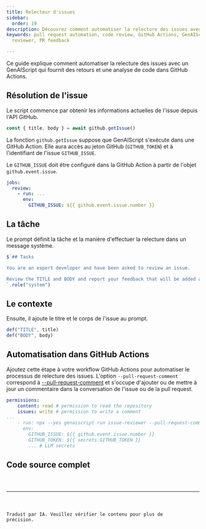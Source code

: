 ```yaml
---
title: Relecteur d'issues
sidebar:
  order: 19
description: Découvrez comment automatiser la relecture des issues avec un script.
keywords: pull request automation, code review, GitHub Actions, GenAIScript
  reviewer, PR feedback

---
```



Ce guide explique comment automatiser la relecture des issues avec un GenAIScript qui fournit des retours et une analyse de code dans GitHub Actions.

## Résolution de l'issue

Le script commence par obtenir les informations actuelles de l'issue depuis l'API GitHub.

```js title="issue-reviewer.genai.mjs"
const { title, body } = await github.getIssue()
```

La fonction `github.getIssue` suppose que GenAIScript s'exécute dans une GitHub Action. Elle aura accès au jeton GitHub (`GITHUB_TOKEN`) et à l'identifiant de l'issue `GITHUB_ISSUE`.

Le `GITHUB_ISSUE` doit être configuré dans la GitHub Action à partir de l'objet `github.event.issue`.

```yaml title="github-action.yml" "GITHUB_ISSUE: ${{ github.event.issue.number }}" wrap
jobs:
  review:
    - run: ...
      env:
        GITHUB_ISSUE: ${{ github.event.issue.number }}
```

## La tâche

Le prompt définit la tâche et la manière d'effectuer la relecture dans un message système.

```js title="issue-reviewer.genai.mts" wrap
$`## Tasks

You are an expert developer and have been asked to review an issue. 

Review the TITLE and BODY and report your feedback that will be added as a comment to the issue.
`.role("system")
```

## Le contexte

Ensuite, il ajoute le titre et le corps de l'issue au prompt.

```js title="issue-reviewer.genai.mts" wrap
def("TITLE", title)
def("BODY", body)
```

## Automatisation dans GitHub Actions

Ajoutez cette étape à votre workflow GitHub Actions pour automatiser le processus de relecture des issues. L'option `--pull-request-comment` correspond à [--pull-request-comment](../../reference/cli/run#pull-requests/) et s'occupe d'ajouter ou de mettre à jour un commentaire dans la conversation de l'issue ou de la pull request.

```yaml wrap
permissions:
    content: read # permission to read the repository
    issues: write # permission to write a comment
...
    - run: npx --yes genaiscript run issue-reviewer --pull-request-comment --out-trace $GITHUB_STEP_SUMMARY
      env:
        GITHUB_ISSUE: ${{ github.event.issue.number }}
        GITHUB_TOKEN: ${{ secrets.GITHUB_TOKEN }}
        ... # LLM secrets
```

## Code source complet

<Code code={importedCode} wrap={true} lang="js" title="issue-reviewer.genai.mjs" />

<hr />

Traduit par IA. Veuillez vérifier le contenu pour plus de précision.
